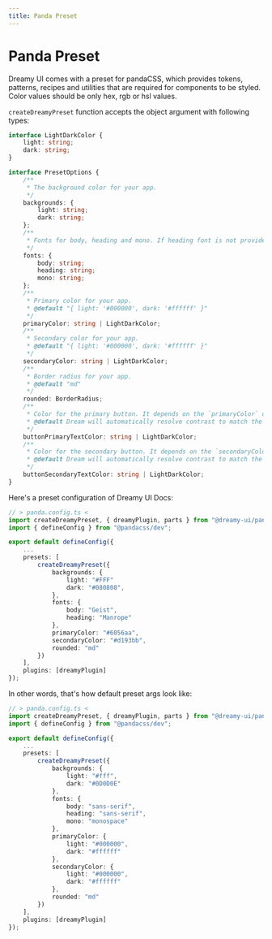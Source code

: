 ```yaml
---
title: Panda Preset
---
```


# Panda Preset

Dreamy UI comes with a preset for pandaCSS, which provides tokens, patterns, recipes and utilities that are required for components to be styled. Color values should be only hex, rgb or hsl values.

`createDreamyPreset` function accepts the object argument with following types:

```ts
interface LightDarkColor {
    light: string;
    dark: string;
}

interface PresetOptions {
    /**
     * The background color for your app.
     */
    backgrounds: {
        light: string;
        dark: string;
    };
    /**
     * Fonts for body, heading and mono. If heading font is not provided, it will use body font for headings.
     */
    fonts: {
        body: string;
        heading: string;
        mono: string;
    };
    /**
     * Primary color for your app.
     * @default "{ light: '#000000', dark: '#ffffff' }"
     */
    primaryColor: string | LightDarkColor;
    /**
     * Secondary color for your app.
     * @default "{ light: '#000000', dark: '#ffffff' }"
     */
    secondaryColor: string | LightDarkColor;
    /**
     * Border radius for your app.
     * @default "md"
     */
    rounded: BorderRadius;
    /**
     * Color for the primary button. It depends on the `primaryColor` option.
     * @default Dream will automatically resolve contrast to match the `primaryColor` option.
     */
    buttonPrimaryTextColor: string | LightDarkColor;
    /**
     * Color for the secondary button. It depends on the `secondaryColor` option.
     * @default Dream will automatically resolve contrast to match the `secondaryColor` option.
     */
    buttonSecondaryTextColor: string | LightDarkColor;
}
```

Here's a preset configuration of Dreamy UI Docs:

```ts {2, 7-22}
// > panda.config.ts <
import createDreamyPreset, { dreamyPlugin, parts } from "@dreamy-ui/panda-preset";
import { defineConfig } from "@pandacss/dev";

export default defineConfig({
    ...
    presets: [
        createDreamyPreset({
            backgrounds: {
                light: "#FFF"
                dark: "#080808",
            },
            fonts: {
                body: "Geist",
                heading: "Manrope"
            },
            primaryColor: "#6056aa",
            secondaryColor: "#d193bb",
            rounded: "md"
        })
    ],
    plugins: [dreamyPlugin]
});
```

In other words, that's how default preset args look like:

```ts {2, 7-29}
// > panda.config.ts <
import createDreamyPreset, { dreamyPlugin, parts } from "@dreamy-ui/panda-preset";
import { defineConfig } from "@pandacss/dev";

export default defineConfig({
    ...
    presets: [
        createDreamyPreset({
            backgrounds: {
                light: "#fff",
                dark: "#0D0D0E"
            },
            fonts: {
                body: "sans-serif",
                heading: "sans-serif",
                mono: "monospace"
            },
            primaryColor: {
                light: "#000000",
                dark: "#ffffff"
            },
            secondaryColor: {
                light: "#000000",
                dark: "#ffffff"
            },
            rounded: "md"
        })
    ],
    plugins: [dreamyPlugin]
});
```